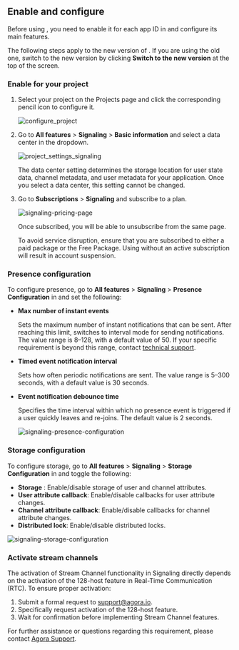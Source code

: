 <ProductWrapper product="signaling">

## Enable and configure <Vg k="SIG" />

Before using <Vg k="SIG" />, you need to enable it for each app ID in <Vg k="CONSOLE" /> and configure its main features.

<Admonition type="info" title="Note">The following steps apply to the new version of <Vg k="CONSOLE" />. If you are using the old one, switch to the new version by clicking **Switch to the new version** at the top of the screen.</Admonition>

### Enable <Vg k="SIG" /> for your project

1. Select your project on the <Link to="{{Global.AGORA_CONSOLE_URL}}">Projects</Link> page and click the corresponding pencil icon to configure it.

   ![configure_project](/images/signaling/configure_project.png)

1. Go to **All features** > **Signaling** > **Basic information** and select a data center in the dropdown.

   ![project_settings_signaling](/images/signaling/project_settings_signaling.png)

   <Admonition type="info">   
    The data center setting determines the storage location for user state data, channel metadata, and user metadata for your application. Once you select a data center, this setting cannot be changed.
   </Admonition>

1. Go to **Subscriptions** > **Signaling** and subscribe to a plan.

   ![signaling-pricing-page](/images/signaling/signaling-pricing-plans.png)

   Once subscribed, you will be able to unsubscribe from the same page.

   <Admonition type="info">
   To avoid service disruption, ensure that you are subscribed to either a paid package or the Free Package. Using <Vg k="SIG" /> without an active subscription will result in account suspension.
   </Admonition>

### Presence configuration

To configure presence, go to **All features** > **Signaling** > **Presence Configuration** in <Vg k="CONSOLE" /> and set the following:

- **Max number of instant events**

    Sets the maximum number of instant notifications that can be sent. After reaching this limit, <Vg k="SIG" /> switches to interval mode for sending notifications. The value range is 8–128, with a default value of 50. If your specific requirement is beyond this range, contact [technical support](mailto:support@agora.io).

- **Timed event notification interval**

    Sets how often periodic notifications are sent. The value range is 5–300 seconds, with a default value is 30 seconds.

- **Event notification debounce time**

    Specifies the time interval within which no presence event is triggered if a user quickly leaves and re-joins. The default value is 2 seconds. 

   ![signaling-presence-configuration](/images/signaling/signaling-presence-configuration.png)

### Storage configuration

To configure storage, go to **All features** > **Signaling** > **Storage Configuration** in <Vg k="CONSOLE" /> and toggle the following:

   - **Storage** : Enable/disable storage of user and channel attributes.
   - **User attribute callback**: Enable/disable callbacks for user attribute changes.
   - **Channel attribute callback**: Enable/disable callbacks for channel attribute changes.
   - **Distributed lock**: Enable/disable distributed locks.

   ![signaling-storage-configuration](/images/signaling/signaling-storage-configuration.png)

### Activate stream channels

The activation of Stream Channel functionality in Signaling directly depends on the activation of the 128-host feature in Real-Time Communication (RTC). To ensure proper activation:

1. Submit a formal request to [support@agora.io](mailto:support@agora.io).
2. Specifically request activation of the 128-host feature.
3. Wait for confirmation before implementing Stream Channel features.

For further assistance or questions regarding this requirement, please contact [Agora Support]((mailto:support@agora.io)).

</ProductWrapper>